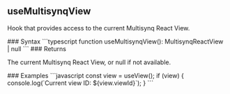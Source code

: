 ## useMultisynqView

<a id="usemultisynqview"></a>
<p>Hook that provides access to the current Multisynq React View.</p>
### Syntax
```typescript
function useMultisynqView(): MultisynqReactView<M> | null
```
### Returns
<ResponseField type="MultisynqReactView<M> | null">
<p>The current Multisynq React View, or null if not available.</p>
</ResponseField>
### Examples
<CodeGroup>
```javascript
const view = useView<GameView>();
if (view) {
  console.log(`Current view ID: ${view.viewId}`);
}
```
</CodeGroup>